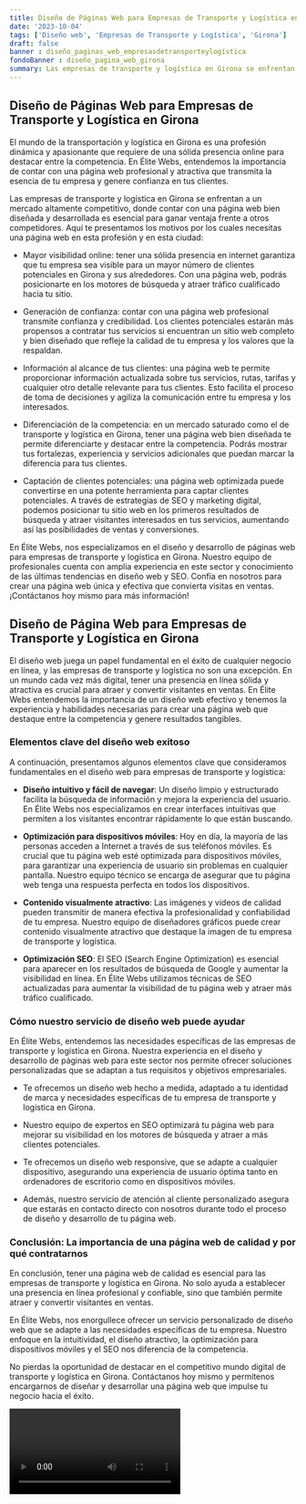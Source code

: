 ```yaml
---
title: Diseño de Páginas Web para Empresas de Transporte y Logística en Girona
date: '2023-10-04'
tags: ['Diseño web', 'Empresas de Transporte y Logística', 'Girona']
draft: false
banner : diseño_paginas_web_empresasdetransporteylogística
fondoBanner : diseño_pagina_web_girona
summary: Las empresas de transporte y logística en Girona se enfrentan a un mercado altamente competitivo, donde contar con una página web bien diseñada y desarrollada es esencial para ganar ventaja frente a otros competidores. Aquí te presentamos los motivos por los cuales necesitas una página web en esta profesión y en esta ciudad
---
```


## Diseño de Páginas Web para Empresas de Transporte y Logística en Girona
El mundo de la transportación y logística en Girona es una profesión dinámica y apasionante que requiere de una sólida presencia online para destacar entre la competencia. En Élite Webs, entendemos la importancia de contar con una página web profesional y atractiva que transmita la esencia de tu empresa y genere confianza en tus clientes.

Las empresas de transporte y logística en Girona se enfrentan a un mercado altamente competitivo, donde contar con una página web bien diseñada y desarrollada es esencial para ganar ventaja frente a otros competidores. Aquí te presentamos los motivos por los cuales necesitas una página web en esta profesión y en esta ciudad:

- Mayor visibilidad online: tener una sólida presencia en internet garantiza que tu empresa sea visible para un mayor número de clientes potenciales en Girona y sus alrededores. Con una página web, podrás posicionarte en los motores de búsqueda y atraer tráfico cualificado hacia tu sitio.

- Generación de confianza: contar con una página web profesional transmite confianza y credibilidad. Los clientes potenciales estarán más propensos a contratar tus servicios si encuentran un sitio web completo y bien diseñado que refleje la calidad de tu empresa y los valores que la respaldan.

- Información al alcance de tus clientes: una página web te permite proporcionar información actualizada sobre tus servicios, rutas, tarifas y cualquier otro detalle relevante para tus clientes. Esto facilita el proceso de toma de decisiones y agiliza la comunicación entre tu empresa y los interesados.

- Diferenciación de la competencia: en un mercado saturado como el de transporte y logística en Girona, tener una página web bien diseñada te permite diferenciarte y destacar entre la competencia. Podrás mostrar tus fortalezas, experiencia y servicios adicionales que puedan marcar la diferencia para tus clientes.

- Captación de clientes potenciales: una página web optimizada puede convertirse en una potente herramienta para captar clientes potenciales. A través de estrategias de SEO y marketing digital, podemos posicionar tu sitio web en los primeros resultados de búsqueda y atraer visitantes interesados en tus servicios, aumentando así las posibilidades de ventas y conversiones.

En Élite Webs, nos especializamos en el diseño y desarrollo de páginas web para empresas de transporte y logística en Girona. Nuestro equipo de profesionales cuenta con amplia experiencia en este sector y conocimiento de las últimas tendencias en diseño web y SEO. Confía en nosotros para crear una página web única y efectiva que convierta visitas en ventas. ¡Contáctanos hoy mismo para más información!

<GifSeo />

<Cta />

## Diseño de Página Web para Empresas de Transporte y Logística en Girona

El diseño web juega un papel fundamental en el éxito de cualquier negocio en línea, y las empresas de transporte y logística no son una excepción. En un mundo cada vez más digital, tener una presencia en línea sólida y atractiva es crucial para atraer y convertir visitantes en ventas. En Élite Webs entendemos la importancia de un diseño web efectivo y tenemos la experiencia y habilidades necesarias para crear una página web que destaque entre la competencia y genere resultados tangibles.

### Elementos clave del diseño web exitoso

A continuación, presentamos algunos elementos clave que consideramos fundamentales en el diseño web para empresas de transporte y logística:

- **Diseño intuitivo y fácil de navegar**: Un diseño limpio y estructurado facilita la búsqueda de información y mejora la experiencia del usuario. En Élite Webs nos especializamos en crear interfaces intuitivas que permiten a los visitantes encontrar rápidamente lo que están buscando.

- **Optimización para dispositivos móviles**: Hoy en día, la mayoría de las personas acceden a Internet a través de sus teléfonos móviles. Es crucial que tu página web esté optimizada para dispositivos móviles, para garantizar una experiencia de usuario sin problemas en cualquier pantalla. Nuestro equipo técnico se encarga de asegurar que tu página web tenga una respuesta perfecta en todos los dispositivos.

- **Contenido visualmente atractivo**: Las imágenes y videos de calidad pueden transmitir de manera efectiva la profesionalidad y confiabilidad de tu empresa. Nuestro equipo de diseñadores gráficos puede crear contenido visualmente atractivo que destaque la imagen de tu empresa de transporte y logística.

- **Optimización SEO**: El SEO (Search Engine Optimization) es esencial para aparecer en los resultados de búsqueda de Google y aumentar la visibilidad en línea. En Élite Webs utilizamos técnicas de SEO actualizadas para aumentar la visibilidad de tu página web y atraer más tráfico cualificado.

### Cómo nuestro servicio de diseño web puede ayudar

En Élite Webs, entendemos las necesidades específicas de las empresas de transporte y logística en Girona. Nuestra experiencia en el diseño y desarrollo de páginas web para este sector nos permite ofrecer soluciones personalizadas que se adaptan a tus requisitos y objetivos empresariales.

- Te ofrecemos un diseño web hecho a medida, adaptado a tu identidad de marca y necesidades específicas de tu empresa de transporte y logística en Girona.

- Nuestro equipo de expertos en SEO optimizará tu página web para mejorar su visibilidad en los motores de búsqueda y atraer a más clientes potenciales.

- Te ofrecemos un diseño web responsive, que se adapte a cualquier dispositivo, asegurando una experiencia de usuario óptima tanto en ordenadores de escritorio como en dispositivos móviles.

- Además, nuestro servicio de atención al cliente personalizado asegura que estarás en contacto directo con nosotros durante todo el proceso de diseño y desarrollo de tu página web.

### Conclusión: La importancia de una página web de calidad y por qué contratarnos

En conclusión, tener una página web de calidad es esencial para las empresas de transporte y logística en Girona. No solo ayuda a establecer una presencia en línea profesional y confiable, sino que también permite atraer y convertir visitantes en ventas.

En Élite Webs, nos enorgullece ofrecer un servicio personalizado de diseño web que se adapte a las necesidades específicas de tu empresa. Nuestro enfoque en la intuitividad, el diseño atractivo, la optimización para dispositivos móviles y el SEO nos diferencia de la competencia.

No pierdas la oportunidad de destacar en el competitivo mundo digital de transporte y logística en Girona. Contáctanos hoy mismo y permítenos encargarnos de diseñar y desarrollar una página web que impulse tu negocio hacia el éxito.

<Video />

<CtaBot job='Empresas de Transporte y Logística' city='Girona'/>

<Gmaps query='Girona+españa+maps' />